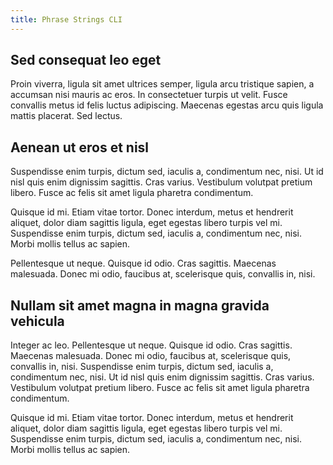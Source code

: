 ```yaml
---
title: Phrase Strings CLI
---
```


## Sed consequat leo eget

Proin viverra, ligula sit amet ultrices semper, ligula arcu tristique sapien, a accumsan nisi mauris ac eros. In consectetuer turpis ut velit. Fusce convallis metus id felis luctus adipiscing. Maecenas egestas arcu quis ligula mattis placerat. Sed lectus.

## Aenean ut eros et nisl

Suspendisse enim turpis, dictum sed, iaculis a, condimentum nec, nisi. Ut id nisl quis enim dignissim sagittis. Cras varius. Vestibulum volutpat pretium libero. Fusce ac felis sit amet ligula pharetra condimentum.

Quisque id mi. Etiam vitae tortor. Donec interdum, metus et hendrerit aliquet, dolor diam sagittis ligula, eget egestas libero turpis vel mi. Suspendisse enim turpis, dictum sed, iaculis a, condimentum nec, nisi. Morbi mollis tellus ac sapien.

Pellentesque ut neque. Quisque id odio. Cras sagittis. Maecenas malesuada. Donec mi odio, faucibus at, scelerisque quis, convallis in, nisi.

## Nullam sit amet magna in magna gravida vehicula

Integer ac leo. Pellentesque ut neque. Quisque id odio. Cras sagittis. Maecenas malesuada. Donec mi odio, faucibus at, scelerisque quis, convallis in, nisi. Suspendisse enim turpis, dictum sed, iaculis a, condimentum nec, nisi. Ut id nisl quis enim dignissim sagittis. Cras varius. Vestibulum volutpat pretium libero. Fusce ac felis sit amet ligula pharetra condimentum.

Quisque id mi. Etiam vitae tortor. Donec interdum, metus et hendrerit aliquet, dolor diam sagittis ligula, eget egestas libero turpis vel mi. Suspendisse enim turpis, dictum sed, iaculis a, condimentum nec, nisi. Morbi mollis tellus ac sapien.
